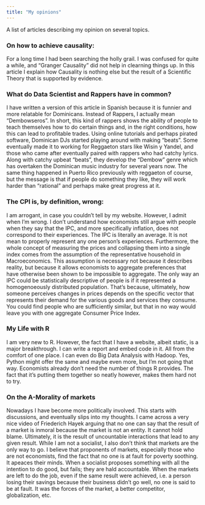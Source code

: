 ```yaml
---
title: "My opinions"
---
```

A list of articles describing my opinion on several topics. 

### On how to achieve causality:
For a long time I had been searching the holly grail. I was confused for quite a while, and "Granger Causality" did not help in clearning things up. In this article I explain how Causality is nothing else but the result of a Scientific Theory that is supported by evidence. 

### What do Data Scientist and Rappers have in common? 
I have written a version of this article in Spanish because it is funnier and more relatable for Dominicans. Instead of Rappers, I actually mean "Dembowseros". In short, this kind of rappers shows the ability of people to teach themselves how to do certain things and, in the right conditions, how this can lead to profitable trades. Using online tutorials and perhaps pirated software, Dominican DJs started playing around with making "beats". Some eventually made it to working for Reggaeton stars like Wisin y Yandel, and those who came after eventually paired with rappers who had catchy lyrics. Along with catchy upbeat "beats", they develop the "Dembow" genre which has overtaken the Dominican music industry for several years now. The same thing happened in Puerto Rico previously with reggaeton of course, but the message is that if people do something they like, they will work harder than "rational" and perhaps make great progress at it. 

### The CPI is, by definition, wrong: 
I am arrogant, in case you couldn't tell by my website. However, I admit when I'm wrong. I don't understand how economists still argue with people when they say that the IPC, and more specifically inflation, does not correspond to their experiences. The IPC is literally an average. It is not mean to properly represent any one person's experiences. Furthermore, the whole concept of measuring the prices and collapsing them into a single index comes from the assumption of the representative household in Macroeconomics. This assumption is necessary not because it describes reality, but because it allows economists to aggregate preferences that have otherwise been shown to be impossible to aggregate. The only way an IPC could be statistically descriptive of people is if it represented a homogenoeously distributed population. That's because, ultimately, how someone perceives changes in prices depends on the specific vector that represents their demand for the various goods and services they consume. You could find people who are sufficiently similar, but that in no way would leave you with one aggregate Consumer Price Index. 

### My Life with R
I am very new to R. However, the fact that I have a website, albeit static, is a major breakthrough. I can write a report and embed code in it. All from the comfort of one place. I can even do Big Data Analysis with Hadoop. Yes, Python might offer the same and maybe even more, but I'm not going that way. Economists already don't need the number of things R provides. The fact that it's putting them together so neatly however, makes them hard not to try. 

### On the A-Morality of markets
Nowadays I have become more politically involved. This starts with discussions, and eventually slips into my thoughts. I came across a very nice video of Friederich Hayek arguing that no one can say that the result of a market is inmoral because the market is not an entity. It cannot hold blame. Ultimately, it is the result of uncountable interactions that lead to any given result. While I am not a socialist, I also don't think that markets are the only way to go. I believe that proponents of markets, especially those who are not economists, find the fact that no one is at fault for poverty soothing. It apeaces their minds. When a socialist proposes something with all the intention to do good, but fails; they are hald accountable. When the markets are left to do the job, even if the same result were achieved, i.e. a person losing their savings because their business didn't go well, no one is said to be at fault. It was the forces of the market, a better competitor, globalization, etc. 
